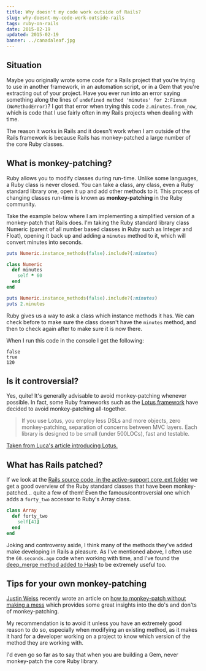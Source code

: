 ```yaml
---
title: Why doesn't my code work outside of Rails?
slug: why-doesnt-my-code-work-outside-rails
tags: ruby-on-rails
date: 2015-02-19
updated: 2015-02-19
banner: ../canadaleaf.jpg
---
```


## Situation

Maybe you originally wrote some code for a Rails project that you're trying to use in another framework, in an automation script, or in a Gem that you're extracting out of your project. Have you ever run into an error saying something along the lines of `undefined method 'minutes' for 2:Fixnum (NoMethodError)`? I got that error when trying this code `2.minutes.from_now`, which is code that I use fairly often in my Rails projects when dealing with time.

The reason it works in Rails and it doesn't work when I am outside of the Rails framework is because Rails has monkey-patched a large number of the core Ruby classes.

## What is monkey-patching?

Ruby allows you to modify classes during run-time. Unlike some languages, a Ruby class is never closed. You can take a class, any class, even a Ruby standard library one, open it up and add other methods to it. This process of changing classes run-time is known as **monkey-patching** in the Ruby community.

Take the example below where I am implementing a simplified version of a monkey-patch that Rails does. I'm taking the Ruby standard library class Numeric (parent of all number based classes in Ruby such as Integer and Float), opening it back up and adding a `minutes` method to it, which will convert minutes into seconds.

```ruby
puts Numeric.instance_methods(false).include?(:minutes)

class Numeric
  def minutes
    self * 60
  end
end

puts Numeric.instance_methods(false).include?(:minutes)
puts 2.minutes
```

Ruby gives us a way to ask a class which instance methods it has. We can check before to make sure the class doesn't have the `minutes` method, and then to check again after to make sure it is now there.

When I run this code in the console I get the following:

```
false
true
120
```

## Is it controversial?

Yes, quite! It's generally advisable to avoid monkey-patching whenever possible. In fact, some Ruby frameworks such as the [Lotus framework](http://lotusrb.org/) have decided to avoid monkey-patching all-together.

> If you use Lotus, you employ less DSLs and more objects, zero monkey-patching, separation of concerns between MVC layers. Each library is designed to be small (under 500LOCs), fast and testable.

[Taken from Luca's article introducing Lotus.](http://lucaguidi.com/2014/06/23/introducing-lotus.html)

## What has Rails patched?

If we look at the [Rails source code, in the active-support core_ext folder](https://github.com/rails/rails/tree/master/activesupport/lib/active_support/core_ext) we get a good overview of the Ruby standard classes that have been monkey-patched... quite a few of them! Even the famous/controversial one which adds a `forty_two` accessor to Ruby's Array class.

```ruby
class Array
  def forty_two
    self[41]
  end
end
```

Joking and controversy aside, I think many of the methods they've added make developing in Rails a pleasure. As I've mentioned above, I often use the `60.seconds.ago` code when working with time, and I've found the [deep_merge method added to Hash](https://github.com/rails/rails/blob/master/activesupport/lib/active_support/core_ext/hash/deep_merge.rb) to be extremely useful too.

## Tips for your own monkey-patching

[Justin Weiss](https://twitter.com/justinweiss) recently wrote an article on [how to monkey-patch without making a mess](http://www.justinweiss.com/blog/2015/01/20/3-ways-to-monkey-patch-without-making-a-mess/) which provides some great insights into the do's and don'ts of monkey-patching.

My recommendation is to avoid it unless you have an extremely good reason to do so, especially when modifying an existing method, as it makes it hard for a developer working on a project to know which version of the method they are working with.

I'd even go so far as to say that when you are building a Gem, never monkey-patch the core Ruby library.

